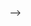 

<!-- ## 6.3 토픽별 주요 단어 살펴보기 -->

<!-- **베타(beta, β)**는 '단어가 각 토픽에 등장할 확률'을 의미합니다. 베타를 이용하면 각 토픽에 등장할 가능성이 높은 주요 단어를 알 수 있습니다. -->


<!-- ### 6.3.1 토픽별 단어 확률 beta 추출하기 - `tidy()` -->

<!-- `tidytext` 패키지의 `tidy()`를 이용하면 `lda_model`에서 베타와 감마를 추출할 수 있습니다. -->

<!-- #### beta 추출하기 -->

<!-- `tidy()`에 `matrix = "beta"`를 입력해 베타를 추출하겠습니다. 출력 결과의 `beta`는 단어가 각 토픽에 등장할 확률을 의미합니다. 첫 번째 행을 보면 `"한국"`이 토픽 `1`에 등장할 확률이 0.000405, 토픽 `2`에 등장할 확률이 0.0000364임을 알 수 있습니다. -->

<!-- ```{r eval=F} -->
<!-- term_topic <- tidy(lda_model, matrix = "beta") -->
<!-- term_topic -->
<!-- ``` -->

<!-- ```{r echo=F} -->
<!-- term_topic <- tidy(lda_model, matrix = "beta") -->
<!-- term_topic %>% -->
<!--   print(n = 5) -->
<!-- ``` -->


<!-- #### beta 살펴보기 -->

<!-- 토픽 모델을 5,995개 단어로 만들었으므로 `topic`의 빈도를 구하면 토픽별로 5,995 행이 있음을 알 수 있습니다. `beta`는 확률값이기 때문에 한 토픽의 `beta`를 모두 더하면 `1`이 됩니다. -->

<!-- ```{r} -->
<!-- # 토픽별 단어 수 -->
<!-- term_topic %>% -->
<!--   count(topic) -->

<!-- # 토픽 1의 beta 합계 -->
<!-- term_topic %>% -->
<!--   filter(topic == 1) %>% -->
<!--   summarise(sum_beta = sum(beta)) -->

<!-- term_topic %>% -->
<!--   filter(topic == 1) %>% -->
<!--   summarise(sum_beta = sum(beta)) -->
<!-- ``` -->

<!-- #### 특정 단어의 토픽별 확률 살펴보기 -->

<!-- 특정 단어를 추출하면 이 단어가 어떤 토픽에 등장할 확률이 높은지 알 수 있습니다. 다음 코드의 출력 결과를 보면 `"작품상"`은 토픽 6에 등장할 확률이 `0.0695`로 가장 높습니다. -->

<!-- ```{r} -->
<!-- term_topic %>% -->
<!--   filter(term == "작품상") -->
<!-- ``` -->


<!-- ### 6.3.2 토픽별 주요 단어 살펴보기 -->

<!-- 토픽에 등장할 확률이 높은 단어를 살펴보면 토픽의 특징을 이해할 수 있습니다. -->

<!-- #### 특정 토픽에서 `beta`가 높은 단어 살펴보기 -->

<!-- 6번 토픽을 추출해 `beta` 기준으로 내림차순 정렬해 출력하겠습니다. `"작품상"`, `"감독상"`, `"수상"` 등의 확률이 높은 것으로 보아 토픽 6이 영화상 수상과 관련됨을 알 수 있습니다. -->

<!-- ```{r} -->
<!-- term_topic %>% -->
<!--   filter(topic == 6) %>% -->
<!--   arrange(-beta) -->
<!-- ``` -->

<!-- #### 모든 토픽의 주요 단어 살펴보기 - `terms()` -->

<!-- `topicmodels` 패키지의 `terms()`를 이용하면 토픽별로 등장 확률이 높은 단어를 한 눈에 확인할 수 있습니다. -->


<!-- ```{r eval=F} -->
<!-- terms(lda_model, 20) %>% -->
<!--   data.frame() -->
<!-- ``` -->

<!-- ```{r echo=F} -->
<!-- terms(lda_model, 20) %>% -->
<!--   data.frame() %>% -->
<!--   head(5) %>% -->
<!--   select(1:4) -->
<!-- ``` -->

<!-- > [편집] 결과 생략 표시 -->

<!-- ```{r echo=F} -->
<!-- terms(lda_model, 20) %>% -->
<!--   data.frame() %>% -->
<!--   head(5) %>% -->
<!--   select(5:8) -->
<!-- ``` -->
<!-- > [편집] 결과 생략 표시 -->


<!-- ### 6.3.3 토픽별 주요 단어 시각화하기 -->

<!-- 토픽별 주요 단어의 확률을 이용해 막대 그래프를 만들겠습니다. -->

<!-- #### 1. 토픽별로 `beta`가 가장 높은 단어 추출하기 -->

<!-- 우선 토픽별로 `beta`가 가장 높은 단어를 10개씩 추출하겠습니다. -->

<!-- ```{r} -->
<!-- # 토픽별 beta 상위 10개 단어 추출 -->
<!-- top_term_topic <- term_topic %>% -->
<!--   group_by(topic) %>% -->
<!--   slice_max(beta, n = 10) -->

<!-- ``` -->

<!-- > [참고] 토픽별 단어 확률에 동점이 있으면 추출한 단어가 10개를 넘길 수 있습니다. 동점을 제외하고 토픽별 단어 수를 동일하게 맞추려면 `slice_max()`에 `with_ties = F`를 입력하면 됩니다. -->

<!-- #### 2. 막대 그래프 만들기 -->

<!-- 추출한 `top_term_topic`을 이용해 막대 그래프를 만들겠습니다. 토픽이 8개이므로 4열, 2행으로 출력하도록 `facet_wrap`의 `ncol`에 `4`를 입력하겠습니다. -->
<!-- ```{r eval=F} -->
<!-- install.packages("scales") -->
<!-- ``` -->

<!-- ```{r} -->
<!-- library(scales) -->
<!-- library(ggplot2) -->

<!-- ggplot(top_term_topic, -->
<!--        aes(x = reorder_within(term, beta, topic), -->
<!--            y = beta, -->
<!--            fill = factor(topic))) + -->
<!--   geom_col(show.legend = F) + -->
<!--   facet_wrap(~ topic, scales = "free", ncol = 4) + -->
<!--   coord_flip() + -->
<!--   scale_x_reordered() + -->
<!--   scale_y_continuous(n.breaks = 4, -->
<!--                      labels = number_format(accuracy = .01)) +  -->
<!--   labs(x = NULL) + -->
<!--   theme(text = element_text(family = "nanumgothic")) -->
<!-- ``` -->


<!-- > [꿀팁] `scale_y_continuous()`에 입력한 `n.breaks = 4`는 축의 눈금을 4개 내외로 정하는 기능을 합니다. `labels = number_format(accuracy = .01)`은 눈금 숫자를 소수점 첫째 자리에서 반올림하는 기능을 합니다. `number_format()`을 사용하려면 `scales` 패키지를 로드해야 합니다. -->

<!-- --- -->


<!-- > [편집] 그래프 가로 폭 넓게 -->

<!-- 등장 확률이 높은 주요 단어를 보면 토픽이 어떤 특징을 지니는지 알 수 있습니다. 예를 들어 토픽 4의 `"역사"`, `"우리나라"`, `"세계"`를 보면 이 토픽이 아카데미상 수상의 역사적 의미와 관련됨을 알 수 있습니다. 토픽 7의 `"블랙리스트"`, `"박근혜"`, `"자유한국당"`을 보면 이 토픽이 정치 문제와 관련됨을 알 수 있습니다. -->


<!-- ## 6.4 문서를 토픽별로 분류하기 -->

<!-- 주요 단어를 보면 각 토픽이 어떤 특징을 지니는지 가늠할 수 있지만 구체적으로 이해하기는 어렵습니다. 토픽을 자세히 이해하려면 주요 단어와 원문을 함께 살펴봐야 합니다. -->

<!-- 토픽의 원문을 살펴보려면 우선 문서를 토픽별로 분류해야 합니다. '문서가 각 토픽에 등장할 확률'인 **감마(gamma, γ)**를 이용하면 문서를 토픽별로 분류할 수 있습니다. -->



<!-- ### 6.4.1 문서별 토픽 확률 gamma 추출하기 - `tidy()` -->

<!-- `tidytext` 패키지의 `tidy()`를 이용하면 `lda_model`에서 감마를 추출할 수 있습니다. -->

<!-- #### gamma 추출하기 -->

<!-- `tidy()`를 이용해 `lda_model`에서 베타를 추출했던 것처럼, 이번에는 `matrix = "gamma"`를 입력해 감마를 추출하겠습니다. -->

<!-- ```{r eval=F} -->
<!-- doc_topic <- tidy(lda_model, matrix = "gamma") -->
<!-- doc_topic -->
<!-- ``` -->

<!-- ```{r echo=F} -->
<!-- doc_topic <- tidy(lda_model, matrix = "gamma") -->
<!-- doc_topic %>% print(n = 5) -->
<!-- ``` -->

<!-- #### gamma 살펴보기 -->

<!-- 토픽 모델을 3,203개 문서로 만들었으므로 `topic`의 빈도를 구하면 토픽별로 3,203 행이 있음을 알 수 있습니다. `gamma`도 `beta`와 마찬가지로 확률값이기 때문에 한 문서의 `gamma`를 모두 더하면 `1`이 됩니다. -->


<!-- ```{r} -->
<!-- doc_topic %>% -->
<!--   count(topic) -->

<!-- # 문서 1의 gamma 합계 -->
<!-- doc_topic %>% -->
<!--   filter(document == 1) %>% -->
<!--   summarise(sum_gamma = sum(gamma)) -->
<!-- ``` -->

<!-- ### 6.4.2 문서를 확률이 가장 높은 토픽으로 분류하기 -->

<!-- 문서별로 `gamma`가 가장 높은 토픽을 추출하면 문서가 어떤 토픽에 등장할 확률이 높은지 알 수 있습니다. 이렇게 얻은 값을 이용하면 각 문서를 확률이 높은 토픽으로 분류할 수 있습니다. -->


<!-- #### 1. 문서별로 확률이 가장 높은 토픽 추출하기 -->

<!-- 먼저 문서별로 `gamma`가 가장 높은 토픽을 추출하겠습니다. -->

<!-- ```{r eval=F} -->
<!-- # 문서별로 확률이 가장 높은 토픽 추출 -->
<!-- doc_class <- doc_topic %>% -->
<!--   group_by(document) %>% -->
<!--   slice_max(gamma, n = 1) -->

<!-- doc_class -->
<!-- ``` -->

<!-- ```{r echo=F} -->
<!-- # 문서별로 확률이 가장 높은 토픽 추출 -->
<!-- doc_class <- doc_topic %>% -->
<!--   group_by(document) %>% -->
<!--   slice_max(gamma, n = 1) -->

<!-- doc_class %>% -->
<!--   print(n = 5) -->
<!-- ``` -->


<!-- #### 2. 원문에 토픽 번호 부여하기 -->

<!-- 원문이 들어있는 `raw_news_comment`에 `doc_class`를 결합하면 원문에 토픽 번호를 부여할 수 있습니다. `raw_news_comment`의 `id`와 `doc_class`의 `document`가 문서 번호를 나타낸 식별 값이므로 이 변수를 기준으로 결합하겠습니다. -->

<!-- 우선 `doc_class`의 `document`가 `chr` 타입이므로 `raw_news_comment`의 `id`와 동일하게 `integer` 타입으로 변환하겠습니다. 그런 다음 `left_join()`을 이용해 결합하겠습니다. -->

<!-- ```{r} -->
<!-- # integer로 변환 -->
<!-- doc_class$document <- as.integer(doc_class$document) -->

<!-- # 원문에 토픽 번호 부여 -->
<!-- news_comment_topic <- raw_news_comment %>% -->
<!--   left_join(doc_class, by = c("id" = "document")) -->
<!-- ``` -->


<!-- ```{r eval=F} -->
<!-- # 결합 확인 -->
<!-- news_comment_topic %>% -->
<!--   select(id, topic) -->
<!-- ``` -->

<!-- ```{r echo=F} -->
<!-- # 결합 확인 -->
<!-- news_comment_topic %>% -->
<!--   select(id, topic) %>% print(n = 5) -->
<!-- ``` -->


<!-- #### 3. 토픽별 문서 수 살펴보기 -->

<!-- `news_comment_topic`을 이용해 토픽별 빈도를 구하면 각 토픽에 문서가 몇 개씩 있는지 알 수 있습니다. -->

<!-- ```{r eval=F} -->
<!-- news_comment_topic %>% -->
<!--   count(topic) -->
<!-- ``` -->


<!-- ```{r echo=F} -->
<!-- news_comment_topic %>% -->
<!--   count(topic) %>%  -->
<!--   print(n = Inf) -->
<!-- ``` -->

<!-- `topic`이 `NA`인 문서가 있는 이유는 고빈도 단어를 제외하는 전처리 작업을 거치지 않은 `raw_news_comment`에 토픽 번호를 부여했기 때문입니다. 토픽 모델에 사용되지 않은 문서까지 포함하고 있으므로 `left_join()`을 이용해 토픽 번호를 부여하는 과정에서 `NA`가 만들어진 것입니다. `topic`이 `NA`인 문서는 분석에 활용하지 않을 것이므로 `na.omit()`을 이용해 제거하겠습니다. -->

<!-- ```{r} -->
<!-- news_comment_topic <- news_comment_topic %>% -->
<!--   na.omit() -->
<!-- ``` -->

<!-- --- -->

<!-- > [알아두면 좋아요] 문서당 토픽 1개씩만 남기기 -->

<!-- 어떤 문서는 `gamma`가 가장 높은 토픽이 여러 개일 수 있습니다. 다음 코드를 실행하면 `doc_topic`에서 `gamma`가 가장 높은 토픽을 하나씩 추출했는데도 둘 이상인 행이 다수 존재한다는 것을 알 수 있습니다. -->

<!-- ```{r eval=F} -->
<!-- doc_topic %>% -->
<!--   group_by(document) %>% -->
<!--   slice_max(gamma, n = 1) %>% -->
<!--   count(document) %>% -->
<!--   filter(n >= 2) -->
<!-- ``` -->

<!-- ```{r echo=F} -->
<!-- doc_topic %>% -->
<!--   group_by(document) %>% -->
<!--   slice_max(gamma, n = 1) %>% -->
<!--   count(document) %>% -->
<!--   filter(n >= 2) %>% -->
<!--   print(n = 5) -->
<!-- ``` -->

<!-- `slice_sample()`을 이용해 문서당 한 행씩 무작위 추출하면 문서당 토픽을 하나씩만 남길 수 있습니다. 이렇게 하면 토픽이 하나인 문서는 그대로 남고, 토픽이 둘 이상인 문서는 무작위로 한 행씩만 남습니다. 즉, `gamma`가 가장 높은 토픽이 여러 개인 경우 문서를 한 토픽에 무작위 배정하는 것입니다. `doc_class_unique`를 출력하면 토픽 모델을 만드는데 사용된 문서 수와 동일하게 3,203 행임을 알 수 있습니다. -->

<!-- ```{r eval=F} -->
<!-- set.seed(1234) -->
<!-- doc_class_unique <- doc_topic %>% -->
<!--   group_by(document) %>% -->
<!--   slice_max(gamma, n = 1) %>% -->
<!--   slice_sample(n = 1) -->

<!-- doc_class_unique -->
<!-- ``` -->


<!-- ```{r echo=F} -->
<!-- set.seed(1234) -->
<!-- doc_class_unique <- doc_topic %>% -->
<!--   group_by(document) %>% -->
<!--   slice_max(gamma, n = 1) %>% -->
<!--   slice_sample(n = 1) %>% -->
<!--   print(n = 5) -->

<!-- doc_class_unique -->
<!-- ``` -->

<!-- > [참고] `slice_sample()`은 난수를 이용하기 때문에 `set.seed()`를 먼저 실행해야 동일한 결과를 만들 수 있습니다. -->

<!-- 문서를 한 토픽에만 배정했으므로 `document`로 빈도를 구하면 모든 문서가 1행씩만 남아 있음을 알 수 있습니다. -->

<!-- ```{r eval=F} -->
<!-- # 문서 빈도 구하기 -->
<!-- doc_class_unique %>% -->
<!--   count(document, sort = T) -->
<!-- ``` -->


<!-- ```{r echo=F} -->
<!-- # 문서 빈도 구하기 -->
<!-- doc_class_unique %>% -->
<!--   count(document, sort = T) %>% -->
<!--   print(n = 5) -->
<!-- ``` -->

<!-- --- -->


<!-- ### 6.4.3 토픽별 문서 수와 단어 시각화하기 -->

<!-- 문서 수와 주요 단어를 막대 그래프로 함께 표현하면 전체 문서가 토픽별로 어떻게 구성되는지 한 눈에 파악할 수 있습니다. -->

<!-- #### 1. 토픽별 주요 단어 목록 만들기 -->

<!-- 토픽별 단어 확률 `beta`가 들어있는 `term_topic`에서 토픽별로 확률이 가장 높은 주요 단어를 6개씩 추출하겠습니다. 이때, 확률이 동점인 단어는 제외하도록 `slice_max()`에 `with_ties = F`를 입력하겠습니다. 그런 다음 `summarise()`와 `paste()`를 이용해 주요 단어를 한 행으로 만들겠습니다. -->

<!-- ```{r} -->
<!-- top_terms <- term_topic %>% -->
<!--   group_by(topic) %>% -->
<!--   slice_max(beta, n = 6, with_ties = F) %>% -->
<!--   summarise(term = paste(term, collapse = ", ")) -->

<!-- top_terms -->
<!-- ``` -->

<!-- #### 2. 토픽별 문서 빈도 구하기 -->

<!-- 원문과 토픽 번호가 들어있는 `news_comment_topic`을 이용해 토픽별 문서 빈도를 구하겠습니다. -->

<!-- ```{r} -->
<!-- count_topic <- news_comment_topic %>% -->
<!--   count(topic) -->

<!-- count_topic -->
<!-- ``` -->


<!-- #### 3. 문서 빈도에 주요 단어 결합하기 -->

<!-- 앞에서 만든 `count_topic`과 `top_terms`을 결합하겠습니다. 그런 다음 막대 그래프의 x축에 `Topic 1`의 형태로 토픽 번호를 표시하기 위해 `topic_name`을 추가하겠습니다. -->

<!-- ```{r} -->
<!-- count_topic_word <- count_topic %>% -->
<!--   left_join(top_terms, by = "topic") %>% -->
<!--   mutate(topic_name = paste("Topic", topic)) -->

<!-- count_topic_word -->
<!-- ``` -->

<!-- > [편집] 출력 줄맞춤 -->

<!-- #### 4. 토픽별 문서 수와 주요 단어로 막대 그래프 만들기 -->

<!-- 토픽별 문서 수와 주요 단어를 담고 있는 `count_topic_word`를 이용해 막대 그래프를 만들겠습니다. `geom_text()`를 이용해 막대 끝에 문서 빈도를 표시하고, 막대 안에 토픽의 주요 단어를 표시하도록 설정하겠습니다. 출력한 그래프를 보면 막대에 주요 단어와 문서 수가 함께 표현되어 토픽의 특징을 한 눈에 파악할 수 있습니다. -->

<!-- ```{r} -->
<!-- ggplot(count_topic_word, -->
<!--        aes(x = reorder(topic_name, n), -->
<!--            y = n, -->
<!--            fill = topic_name)) + -->
<!--   geom_col(show.legend = F) + -->
<!--   coord_flip() + -->

<!--   geom_text(aes(label = n) ,                # 문서 빈도 표시 -->
<!--             hjust = -0.2) +                 # 막대 밖에 표시 -->

<!--   geom_text(aes(label = term),              # 주요 단어 표시 -->
<!--             hjust = 1.03,                   # 막대 안에 표시 -->
<!--             col = "white",                  # 색깔 -->
<!--             fontface = "bold",              # 두껍게 -->
<!--             family = "nanumgothic") +       # 폰트 -->

<!--   scale_y_continuous(expand = c(0, 0),      # y축-막대 간격 줄이기 -->
<!--                      limits = c(0, 820)) +  # y축 범위 -->
<!--   labs(x = NULL) -->

<!-- ``` -->



<!-- ## 6.5 토픽 이름 짓기 -->

<!-- 토픽을 번호로 표현하기 보다는 이름을 지으면 토픽의 특징을 이애하는데 도움이 됩니다. 주요 문서의 내용을 살펴보고 토픽 이름을 지은 다음 그래프를 만들어 보겠습니다. -->

<!-- ### 6.5.1 토픽별 주요 문서 살펴보고 토픽 이름 짓기 -->

<!-- 토픽별 주요 문서를 추출해 내용을 살펴본 다음 토픽 이름을 짓겠습니다. `news_comment_topic`에서 `gamma`가 높은 행을 추출하면 토픽을 대표하는 문서의 내용을 살펴볼 수 있습니다. -->

<!-- #### 1. 원문을 읽기 편하게 전처리하기, gamma가 높은 순으로 정렬하기 -->

<!-- 댓글 원문을 읽기 편하게 html 특수 문자를 제거하겠습니다. 그런 다음 `gamma`가 높은 주요 문서가 먼저 출력되도록 `gamma` 기준으로 내림차순 정렬하겠습니다. -->

<!-- ```{r} -->
<!-- comment_topic <- news_comment_topic %>% -->
<!--   mutate(reply = str_squish(replace_html(reply))) %>% -->
<!--   arrange(-gamma) -->
<!-- ``` -->


<!-- ```{r eval=F} -->
<!-- comment_topic %>% -->
<!--   select(gamma, reply) -->
<!-- ``` -->

<!-- ```{r echo=F} -->
<!-- comment_topic %>% -->
<!--   select(gamma, reply) %>% -->
<!--   print(n = 5) -->
<!-- ``` -->


<!-- #### 2. 주요 단어가 사용된 문서 살펴보기 -->

<!-- 각 토픽의 주요 단어가 사용된 댓글을 추출해 살펴보면 토픽이 어떤 내용을 담고 있는지 알 수 있습니다. 다음 코드의 출력 결과를 보면 토픽 1은 주로 작품상 수상을 축하하거나 정치적인 댓글을 비판하는 내용으로 구성된다는 것을 알 수 있습니다. -->

<!-- > [참고] `comment_topic`은 `tibble` 자료형이기 때문에 콘솔창 크기에 맞추어 일부만 출력됩니다. `pull()`을 이용하면 변수를 `vector` 타입으로 추출하므로 전체 내용을 출력할 수 있습니다. -->

<!-- ```{r, eval=F} -->
<!-- # 토픽 1 내용 살펴보기 -->
<!-- comment_topic %>% -->
<!--   filter(topic == 1 & str_detect(reply, "작품")) %>% -->
<!--   head(50) %>% -->
<!--   pull(reply) -->
<!-- ``` -->

<!-- ```{r, echo=F} -->
<!-- # 토픽 1 내용 살펴보기 -->
<!-- comment_topic %>% -->
<!--   filter(topic == 1 & str_detect(reply, "작품")) %>% -->
<!--   head(3) %>% -->
<!--   pull(reply) -->
<!-- ``` -->

<!-- > [편집] 출력 결과 생략 표시, 빈 줄 삭제 -->

<!-- ```{r, eval=F} -->
<!-- comment_topic %>% -->
<!--   filter(topic == 1 & str_detect(reply, "진심")) %>% -->
<!--   head(50) %>% -->
<!--   pull(reply) -->
<!-- ``` -->


<!-- ```{r, echo=F} -->
<!-- comment_topic %>% -->
<!--   filter(topic == 1 & str_detect(reply, "진심")) %>% -->
<!--   head(3) %>% -->
<!--   pull(reply) -->
<!-- ``` -->

<!-- > [편집] 출력 결과 생략 표시, 빈 줄 삭제 -->

<!-- ```{r, eval=F} -->
<!-- comment_topic %>% -->
<!--   filter(topic == 1 & str_detect(reply, "정치")) %>% -->
<!--   head(50) %>% -->
<!--   pull(reply) -->
<!-- ``` -->

<!-- ```{r, echo=F} -->
<!-- comment_topic %>% -->
<!--   filter(topic == 1 & str_detect(reply, "정치")) %>% -->
<!--   head(3) %>% -->
<!--   pull(reply) -->
<!-- ``` -->

<!-- > [편집] 출력 결과 생략 표시, 빈 줄 삭제 -->

<!-- <br> -->

<!-- > [참고] 토픽 2~8도 주요 단어가 사용된 댓글을 추출해 내용을 직접 확인해보세요. -->


<!-- #### 3. 토픽 이름 목록 만들기 -->

<!-- 앞에서 원문을 토대로 토픽 번호와 이름으로 구성된 '토픽 이름 목록'을 만들겠습니다. -->

<!-- ```{r} -->
<!-- # 토픽 이름 목록 만들기 -->
<!-- name_topic <- tibble(topic = 1:8, -->
<!--                      name = c("1. 작품상 수상 축하, 정치적 댓글 비판", -->
<!--                               "2. 수상 축하, 시상식 감상", -->
<!--                               "3. 조국 가족, 정치적 해석", -->
<!--                               "4. 새 역사 쓴 세계적인 영화", -->
<!--                               "5. 자랑스럽고 감사한 마음", -->
<!--                               "6. 놀라운 4관왕 수상", -->
<!--                               "7. 문화계 블랙리스트, 보수 정당 비판", -->
<!--                               "8. 한국의 세계적 위상")) -->
<!-- ``` -->


<!-- ### 6.5.2 토픽 이름과 주요 단어 시각화하기 -->

<!-- 토픽별 주요 단어가 들어있는 `top_term_topic`에 `name_topic`을 결합해 토픽 이름을 부여한 다음 막대 그래프를 만들겠습니다. 다음 코드로 출력한 그래프를 보면 각 막대 그래프 위에 토픽 이름이 표현된 것을 확인할 수 있습니다. -->

<!-- > [참고] `top_term_topic`은 **6.3.3**에서 만들었습니다. -->

<!-- ```{r eval=F} -->
<!-- # 토픽 이름 결합하기 -->
<!-- top_term_topic_name <- top_term_topic %>% -->
<!--   left_join(name_topic, name_topic, by = "topic") -->

<!-- top_term_topic_name -->
<!-- ``` -->

<!-- ```{r echo=F} -->
<!-- # 토픽 이름 결합하기 -->
<!-- top_term_topic_name <- top_term_topic %>% -->
<!--   left_join(name_topic, name_topic, by = "topic") -->

<!-- top_term_topic_name %>% -->
<!--   print(n = 5) -->
<!-- ``` -->

<!-- > [편집] 출력 결과 줄 맞츰 -->

<!-- ```{r fig.height=9, fig.width=6} -->
<!-- # 막대 그래프 만들기 -->
<!-- ggplot(top_term_topic_name, -->
<!--        aes(x = reorder_within(term, beta, name), -->
<!--            y = beta, -->
<!--            fill = factor(topic))) + -->
<!--   geom_col(show.legend = F) + -->
<!--   facet_wrap(~ name, scales = "free", ncol = 2) + -->
<!--   coord_flip() + -->
<!--   scale_x_reordered() + -->

<!--   labs(title = "영화 기생충 아카데미상 수상 기사 댓글 토픽", -->
<!--        subtitle = "토픽별 주요 단어 Top 10", -->
<!--        x = NULL, y = NULL) + -->

<!--   theme_minimal() + -->
<!--   theme(text = element_text(family = "nanumgothic"), -->
<!--         title = element_text(size = 12), -->
<!--         axis.text.x = element_blank(), -->
<!--         axis.ticks.x = element_blank()) -->
<!-- ``` -->

<!-- ## 6.6 최적의 토픽 수 정하기 -->

<!-- `LDA()`는 토픽 수 `k`를 몇 개로 지정하는지에 따라 다른 구조의 모델을 만듭니다. 토픽 수가 너무 적으면 대부분의 단어가 한 토픽의 주요 단어가 되어 의미가 불분명하고, 반대로 너무 많으면 여러 토픽에 주요 단어가 중복되어 토픽의 개성이 잘 드러나지 않습니다. 텍스트를 파악하는데 도움이 되는 모델을 만들려면 적절한 토픽 수를 정해야 합니다. -->

<!-- ### 6.6.1 토픽 수를 정하는 방법 알아보기 -->

<!-- #### 방법1. 모델의 내용을 보고 해석 가능성을 고려해 토픽 수 정하기 -->

<!-- 토픽 수는 정답이 없기 때문에 분석가가 적당한 개수를 정해 모델을 만든 다음 내용을 보고 적절한지 판단해야 합니다. (1) 주요 단어가 토픽을 잘 대표하는지, (2) 문서가 비슷한 내용끼리 잘 분류됐는지, (3) 모델이 텍스트를 해석하는데 도움이 되는지를 보고 해석 가능성을 고려해 판단하는 것입니다. -->

<!-- 모델이 텍스트를 해석하는데 도움이 되는지를 보고 해석 가능성을 고려해 판단하는 것이 토픽 수를 정하는 가장 일반적인 방법입니다. 하지만 이 방법은 일일이 모델의 내용을 확인해야 하기 때문에 시간이 많이 소요됩니다. 텍스트의 내용에 대한 전문 지식이 없으면 모델이 타당한지 판단하기 어렵다는 한계도 있습니다. -->


<!-- #### 방법2. 여러 모델의 평가 지표를 비교해 토픽 수 정하기 -->

<!-- 토픽 수를 바꾸면서 여러 모델을 만든 다음 텍스트를 설명하는 정도를 나타낸 **복잡도(perplexity)** 지표를 비교하면 가장 나은 모델을 선택할 수 있습니다. 여러 모델의 성능 지표를 비교해 최적값을 찾는 작업을 **하이퍼파라미터 튜닝(Hyperparameter Tuning)** 이라고 합니다. -->

<!-- 하이퍼파라미터 튜닝은 전문적인 지식이 없어도 적당한 토픽 수를 정할 수 있다는 장점이 있습니다. 하지만 이 방법은 여러 모델을 만들어야 하므로 시간이 많이 소요된다는 단점이 있습니다. -->

<!-- #### 방법3. 두 가지 방법을 함께 사용하기 -->

<!-- 모델의 성능 지표가 가장 높다고 해서 텍스트를 이해하는데 가장 도움이 되는 모델이라고 할 수는 없습니다. 따라서 하이퍼파라미터 튜닝으로 몇 개의 후보 모델을 선정한 다음 그 중에서 해석 가능성이 높은 모델을 최종적으로 선택하는 게 좋습니다. -->

<!-- > [참고] 모델을 만들 때 사람이 직접 정하는 값을 하이퍼파라미터(Hyperparameter)라 합니다. 모델의 성능이 하이퍼파라미터에 따라 달라지기 때문에 최적값을 찾는 튜닝 작업을 하는 것입니다. -->

<!-- ### 6.6.2 하이퍼파라미터 튜닝으로 토픽 수 정하기 -->

<!-- #### 1. 토픽 수 바꿔가며 LDA 모델 여러 개 만들기 - `FindTopicsNumber()` -->

<!-- 하이퍼파라미터 튜닝으로 최적의 토픽 수를 정하는 방법을 알아보겠습니다. `ldatuning` 패키지의 `FindTopicsNumber()`를 이용하면 토픽 수를 바꿔가며 여러 모델을 만들어 성능 지표를 비교할 수 있습니다. `FindTopicsNumber()`에는 다음과 같은 파라미터를 입력합니다. -->

<!-- - `dtm` : Document Term Matrix. 여기서는 `6.2.2`에서 만든 `dtm_comment`를 입력하겠습니다. -->

<!-- - `topics` : 비교할 최소-최대 토픽 수. 여기서는 2~20까지 비교하도록 `2:20`을 입력하겠습니다. -->

<!-- - `return_models` : 모델 저장 여부. 기본값이 `FALSE`이기 때문에 성능 지표만 구하고 모델은 저장하지 않습니다. `TRUE`를 입력해 모델을 함께 저장하겠습니다. -->

<!-- - `control = list(seed = 1234))` : 반복 실행해도 동일한 결과를 만들도록 난수를 고정합니다. -->

<!-- `models`를 출력하면 토픽 수가 2~20인 총 19개 모델이 만들어졌음을 알 수 있습니다. `Griffiths2004`가 모델의 복잡도를 나타낸 성능 지표로, 모델이 텍스트의 구조를 잘 설명할수록 큰값을 지닙니다. -->

<!-- > [참고] 다음 코드는 19개의 LDA 모델을 만들기 때문에 컴퓨터 성능에 따라 실행하는 데 오래 걸릴 수 있습니다. -->

<!-- ```{r eval=F} -->
<!-- install.packages("ldatuning") -->
<!-- library(ldatuning) -->

<!-- models <- FindTopicsNumber(dtm = dtm_comment, -->
<!--                            topics = 2:20, -->
<!--                            return_models = T, -->
<!--                            control = list(seed = 1234)) -->

<!-- models %>% -->
<!--   select(topics, Griffiths2004) -->

<!-- ``` -->

<!-- ```{r, echo=F} -->
<!-- library(ldatuning) -->
<!-- models <- readRDS("files_etc/lda_models.rds")) -->

<!-- models %>% -->
<!--   select(topics, Griffiths2004) %>% -->
<!--   head(5) -->
<!-- ``` -->


<!-- > [편집] 결과 생략 표시 -->

<!-- <!-- data.frame이라 여기는 있어야함 --> -->


<!-- #### 2. 최적 토픽 수 정하기 -->

<!-- `models`를 `FindTopicsNumber_plot()`에 적용하면 성능 지표를 이용해 선 그래프를 만들어 줍니다. 그래프의 x축은 토픽 수를 의미하고, y축은 성능 지표를 0~1로 최대-최소 정규화(min-max normalization)한 값입니다. 모델의 성능이 좋을수록 y축의 값이 크며, 후보 모델 중 성능이 가장 좋으면 1, 가장 나쁘면 0이 됩니다. -->

<!-- ```{r fig.height=3, fig.width=6} -->
<!-- FindTopicsNumber_plot(models) -->
<!-- ``` -->

<!-- 그래프를 보면 y축의 값이 토픽 수가 8개가 될 때까지는 점차 큰 폭으로 증가하다가 그 이후로는 약간씩만 증가하거나 등락을 반복합니다. 성능이 비슷하면 단순한 모델을 사용하는 게 좋기 때문에 이 경우 토픽 수를 8개로 정하는 것이 적당합니다. 이처럼 '토픽 수를 늘려도 성능이 크게 향상되지 않고 등락을 반복하기 시작하는 기점'에서 토픽 수를 정하면 됩니다. 만약 해석 가능성을 포기하더라도 성능을 가장 중요하게 고려해야 한다면 y축이 1일 때로 토픽 수를 정하게 됩니다. -->

<!-- #### 3. 모델 추출하기 -->

<!-- `models`의 `LDA_model`에 `list` 구조로 된 토픽 모델이 담겨있습니다. 다음 코드를 이용하면 원하는 토픽 수의 모델을 추출해 활용할 수 있습니다. `optimal_model`은 `6.2.2`에서 `topicmodels` 패키지의 `LDA()`를 이용해 만든 `lda_model`과 동일한 내용을 담고 있습니다. -->


<!-- ```{r} -->
<!-- # 토픽 수가 8개인 모델 추출하기 -->
<!-- optimal_model <- models %>% -->
<!--   filter(topics == 8) %>% -->
<!--   pull(LDA_model) %>%              # 모델 추출 -->
<!--   .[[1]]                           # list 추출 -->
<!-- ``` -->


<!-- ```{r eval=F} -->
<!-- # optimal_model  -->
<!-- tidy(optimal_model, matrix = "beta") -->
<!-- ``` -->

<!-- ```{r echo=F} -->
<!-- # optimal_model  -->
<!-- tidy(optimal_model, matrix = "beta") %>%    # beta 추출 -->
<!--   print(n = 5) -->
<!-- ``` -->


<!-- ```{r eval=F} -->
<!-- # lda_model -->
<!-- tidy(lda_model, matrix = "beta") -->
<!-- ``` -->

<!-- ```{r echo=F} -->
<!-- # lda_model -->
<!-- tidy(lda_model, matrix = "beta") %>%    # beta 추출 -->
<!--   print(n = 5) -->
<!-- ``` -->



<!-- --- -->

<!-- > [알아두면 좋아요] LDA 모델의 복잡도 지표 -->

<!-- `FindTopicsNumber()`를 이용하면 `Griffiths2004` 외에 다른 복잡도 지표도 구할 수 있습니다. 아래 자료를 참고하세요. -->

<!-- - Select number of topics for LDA model -->

<!--   [cran.r-project.org/web/packages/ldatuning/vignettes/topics.html](https://cran.r-project.org/web/packages/ldatuning/vignettes/topics.html) -->

<!-- `Griffiths2004`는 Griffiths와 Steyvers(2004)가 제안한 복잡도 지표로, 다양한 연구에서 토픽 모델의 성능을 측정하는데 활용되어 왔습니다. 지표를 자세히 알고 싶다면 아래 논문을 참고하세요. -->

<!-- - Thomas L. Griffiths and Mark Steyvers. 2004. Finding scientific topics. Proceedings of the National Academy of Sciences 101, suppl 1: 5228–5235. -->

<!--   [doi.org/10.1073/pnas.0307752101](http://doi.org/10.1073/pnas.0307752101) -->

